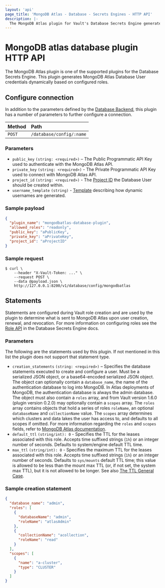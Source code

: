 ```yaml
---
layout: 'api'
page_title: 'MongoDB Atlas - Database - Secrets Engines - HTTP API'
description: |-
  The MongoDB Atlas plugin for Vault's Database Secrets Engine generates MongoDB Database User credentials for MongoDB Atlas.
---
```


# MongoDB atlas database plugin HTTP API

The MongoDB Atlas plugin is one of the supported plugins for the Database
Secrets Engine. This plugin generates MongoDB Atlas Database User credentials dynamically based on
configured roles.

## Configure connection

In addition to the parameters defined by the [Database
Backend](/vault/api-docs/secret/databases#configure-connection), this plugin
has a number of parameters to further configure a connection.

| Method | Path                     |
| :----- | :----------------------- |
| `POST` | `/database/config/:name` |

### Parameters

- `public_key` `(string: <required>)` – The Public Programmatic API Key used to authenticate with the MongoDB Atlas API.
- `private_key` `(string: <required>)` - The Private Programmatic API Key used to connect with MongoDB Atlas API.
- `project_id` `(string: <required>)` - The [Project ID](https://docs.atlas.mongodb.com/api/#project-id) the Database User should be created within.
- `username_template` `(string)` - [Template](/vault/docs/concepts/username-templating) describing how
  dynamic usernames are generated.


### Sample payload

```json
{
  "plugin_name": "mongodbatlas-database-plugin",
  "allowed_roles": "readonly",
  "public_key": "aPublicKey",
  "private_key": "aPrivateKey",
  "project_id": "aProjectID"
}
```

### Sample request

```shell-session
$ curl \
    --header "X-Vault-Token: ..." \
    --request POST \
    --data @payload.json \
    http://127.0.0.1:8200/v1/database/config/mongodbatlas
```

## Statements

Statements are configured during Vault role creation and are used by the plugin to
determine what is sent to MongoDB Atlas upon user creation, renewal, and
revocation. For more information on configuring roles see the [Role API](/vault/api-docs/secret/databases#create-role)
in the Database Secrets Engine docs.

### Parameters

The following are the statements used by this plugin. If not mentioned in this
list the plugin does not support that statement type.

- `creation_statements` `(string: <required>)` – Specifies the database
  statements executed to create and configure a user. Must be a
  serialized JSON object, or a base64-encoded serialized JSON object.
  The object can optionally contain a `database_name`, the name of
  the authentication database to log into MongoDB. In Atlas deployments of
  MongoDB, the authentication database is always the admin database. The object
  must also contain a `roles` array, and from Vault version 1.6.0 (plugin
  version 0.2.0) may optionally contain a `scopes` array. The `roles` array
  contains objects that hold a series of roles `roleName`, an optional
  `databaseName` and `collectionName` value. The `scopes` array determines
  which clusters and data lakes the user has access to, and defaults to all
  scopes if omitted. For more information regarding the `roles` and `scopes`
  fields, refer to [MongoDB Atlas documentation](https://docs.atlas.mongodb.com/reference/api/database-users-create-a-user/).
- `default_ttl` `(string/int): 0` - Specifies the TTL for the leases associated with this role.
  Accepts time suffixed strings (`1h`) or an integer number of seconds. Defaults to system/engine default TTL time.
- `max_ttl` `(string/int): 0` - Specifies the maximum TTL for the leases associated with this role. Accepts time
  suffixed strings (`1h`) or an integer number of seconds. Defaults to `sys/mounts` default TTL time; this value
  is allowed to be less than the mount max TTL (or, if not set, the system max TTL),
  but it is not allowed to be longer. See also [The TTL General Case](/vault/docs/concepts/tokens#the-general-case).

### Sample creation statement

```json
{
  "database_name": "admin",
  "roles": [
    {
      "databaseName": "admin",
      "roleName": "atlasAdmin"
    },
    {
      "collectionName": "acollection",
      "roleName": "read"
    }
  ],
  "scopes": [
    {
      "name": "a-cluster",
      "type": "CLUSTER"
    }
  ]
}
```
